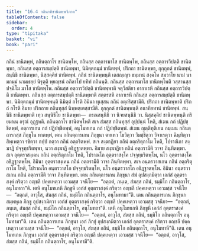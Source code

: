 ```yaml
---
title: "16.4 กถินาทิชานิตพฺพวิภาค"
tableOfContents: false
sidebar:
  order: 4
type: "tipitaka"
basket: "vi"
book: "pari"
---
```



<DynamicBreadcrumb />

<Division number="412" book="pari">

<Paragraph number="1904" book="pari">
กถินํ ชานิตพฺพํ, กถินตฺถาโร ชานิตพฺโพ, กถินสฺส อตฺถารมาโส ชานิตพฺโพ, กถินสฺส อตฺถารวิปตฺติ ชานิตพฺพา, กถินสฺส อตฺถารสมฺปตฺติ ชานิตพฺพา, นิมิตฺตกมฺมํ ชานิตพฺพํ, ปริกถา ชานิตพฺพา, กุกฺกุกตํ ชานิตพฺพํ, สนฺนิธิ ชานิตพฺพา, นิสฺสคฺคิยํ ชานิตพฺพํ.
</Paragraph>

<Paragraph number="1905" book="pari">
<Emphasis>กถินํ ชานิตพฺพนฺ</Emphasis>ติ เตสญฺเญว ธมฺมานํ สงฺคโห สมวาโย นามํ นามกมฺมํ นามเธยฺยํ นิรุตฺติ พฺยญฺชนํ อภิลาโป ยทิทํ กถินนฺติ.
</Paragraph>

<Paragraph number="1906" book="pari">
<Emphasis>กถินสฺส อตฺถารมาโส ชานิตพฺโพ</Emphasis>ติ วสฺสานสฺส ปจฺฉิโม มาโส ชานิตพฺโพ.
</Paragraph>

<Paragraph number="1907" book="pari">
<Emphasis>กถินสฺส อตฺถารวิปตฺติ ชานิตพฺพา</Emphasis>ติ จตุวีสติยา อากาเรหิ กถินสฺส อตฺถารวิปตฺติ ชานิตพฺพา.
</Paragraph>

<Paragraph number="1908" book="pari">
<Emphasis>กถินสฺส อตฺถารสมฺปตฺติ ชานิตพฺพา</Emphasis>ติ สตฺตรสหิ อากาเรหิ กถินสฺส อตฺถารสมฺปตฺติ ชานิตพฺพา.
</Paragraph>

<Paragraph number="1909" book="pari">
<Emphasis>นิมิตฺตกมฺมํ ชานิตพฺพนฺ</Emphasis>ติ นิมิตฺตํ กโรติ อิมินา ทุเสฺสน กถินํ อตฺถริสฺสามีติ.
</Paragraph>

<Paragraph number="1910" book="pari">
<Emphasis>ปริกถา ชานิตพฺพา</Emphasis>ติ ปริกถํ กโรติ อิมาย ปริกถาย กถินทุสฺสํ นิพฺพตฺเตสฺสามีติ.
</Paragraph>

<Paragraph number="1911" book="pari">
<Emphasis>กุกฺกุกตํ ชานิตพฺพนฺ</Emphasis>ติ อนาทิยทานํ ชานิตพฺพํ.
</Paragraph>

<Paragraph number="1912" book="pari">
<Emphasis>สนฺนิธิ ชานิตพฺพา</Emphasis>ติ เทฺว สนฺนิธิโย ชานิตพฺพา—  กรณสนฺนิธิ วา นิจยสนฺนิธิ วา.
</Paragraph>

<Paragraph number="1913" book="pari">
<Emphasis>นิสฺสคฺคิยํ ชานิตพฺพนฺ</Emphasis>ติ กริยมาเน อรุณํ อุฏฺฐหติ.
</Paragraph>

<Paragraph number="1914" book="pari">
<Emphasis>กถินตฺถาโร ชานิตพฺโพ</Emphasis>ติ สเจ สํฆสฺส กถินทุสฺสํ อุปฺปนฺนํ โหติ, สํเฆน กถํ ปฏิปชฺชิตพฺพํ, อตฺถารเกน กถํ ปฏิปชฺชิตพฺพํ, อนุโมทเกน กถํ ปฏิปชฺชิตพฺพํ.
</Paragraph>

</Division>
<Division number="413" book="pari">

<Paragraph number="1915" book="pari">
สํเฆน ญตฺติทุติเยน กมฺเมน กถินตฺถารกสฺส ภิกฺขุโน ทาตพฺพํ, เตน กถินตฺถารเกน ภิกฺขุนา ตทเหว โธวิตฺวา วิมชฺชิตฺวา วิจาเรตฺวา ฉินฺทิตฺวา สิพฺเพตฺวา รชิตฺวา กปฺปํ กตฺวา กถินํ อตฺถริตพฺพํ. สเจ สงฺฆาฏิยา กถินํ อตฺถริตุกาโม โหติ, โปราณิกา สงฺฆาฏิ ปจฺจุทฺธริตพฺพา, นวา สงฺฆาฏิ อธิฏฺฐาตพฺพา. อิมาย สงฺฆาฏิยา กถินํ อตฺถรามีติ วาจา ภินฺทิตพฺพา. สเจ อุตฺตราสงฺเคน กถินํ อตฺถริตุกาโม โหติ, โปราณโก อุตฺตราสงฺโค ปจฺจุทฺธริตพฺโพ, นโว อุตฺตราสงฺโค อธิฏฺฐาตพฺโพ. อิมินา อุตฺตราสงฺเคน กถินํ อตฺถรามีติ วาจา ภินฺทิตพฺพา. สเจ อนฺตรวาสเกน กถินํ อตฺถริตุกาโม โหติ, โปราณโก อนฺตรวาสโก ปจฺจุทฺธริตพฺโพ, นโว อนฺตรวาสโก อธิฏฺฐาตพฺโพ. อิมินา อนฺตรวาสเกน กถินํ อตฺถรามีติ วาจา ภินฺทิตพฺพา. เตน กถินตฺถารเกน ภิกฺขุนา สํฆํ อุปสงฺกมิตฺวา เอกํสํ อุตฺตราสงฺคํ กริตฺวา อญฺชลึ ปคฺคเหตฺวา เอวมสฺส วจนีโย—  “อตฺถตํ, ภนฺเต, สํฆสฺส กถินํ, ธมฺมิโก กถินตฺถาโร, อนุโมทถา”ติ. เตหิ อนุโมทเกหิ ภิกฺขูหิ เอกํสํ อุตฺตราสงฺคํ กริตฺวา อญฺชลึ ปคฺคเหตฺวา เอวมสฺส วจนีโย—  “อตฺถตํ, อาวุโส, สํฆสฺส กถินํ, ธมฺมิโก กถินตฺถาโร, อนุโมทามา”ติ. เตน กถินตฺถารเกน ภิกฺขุนา สมฺพหุเล ภิกฺขู อุปสงฺกมิตฺวา เอกํสํ อุตฺตราสงฺคํ กริตฺวา อญฺชลึ ปคฺคเหตฺวา เอวมสฺสุ วจนียา—  “อตฺถตํ, ภนฺเต, สํฆสฺส กถินํ, ธมฺมิโก กถินตฺถาโร, อนุโมทถา”ติ. เตหิ อนุโมทเกหิ ภิกฺขูหิ เอกํสํ อุตฺตราสงฺคํ กริตฺวา อญฺชลึ ปคฺคเหตฺวา เอวมสฺส วจนีโย—  “อตฺถตํ, อาวุโส, สํฆสฺส กถินํ, ธมฺมิโก กถินตฺถาโร อนุโมทามา”ติ. เตน กถินตฺถารเกน ภิกฺขุนา เอกํ ภิกฺขุํ อุปสงฺกมิตฺวา เอกํสํ อุตฺตราสงฺคํ กริตฺวา อญฺชลึ ปคฺคเหตฺวา เอวมสฺส วจนีโย—  “อตฺถตํ, อาวุโส, สํฆสฺส กถินํ, ธมฺมิโก กถินตฺถาโร, อนุโมทาหี”ติ. เตน อนุโมทเกน ภิกฺขุนา เอกํสํ อุตฺตราสงฺคํ กริตฺวา อญฺชลึ ปคฺคเหตฺวา เอวมสฺส วจนีโย—  “อตฺถตํ, อาวุโส, สํฆสฺส กถินํ, ธมฺมิโก กถินตฺถาโร, อนุโมทามี”ติ.
</Paragraph>
</Division>